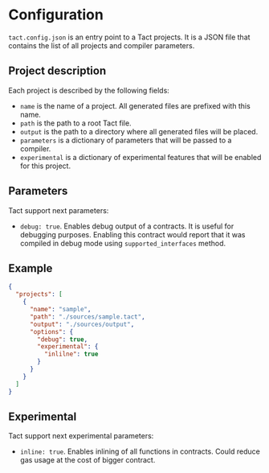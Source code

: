 # Configuration

`tact.config.json` is an entry point to a Tact projects. It is a JSON file that contains the list of all projects and compiler parameters.

## Project description

Each project is described by the following fields:
* `name` is the name of a project. All generated files are prefixed with this name.
* `path` is the path to a root Tact file.
* `output` is the path to a directory where all generated files will be placed.
* `parameters` is a dictionary of parameters that will be passed to a compiler.
* `experimental` is a dictionary of experimental features that will be enabled for this project.

## Parameters

Tact support next parameters:
* `debug: true`. Enables debug output of a contracts. It is useful for debugging purposes. Enabling this contract would report that it was compiled in debug mode using `supported_interfaces` method.

## Example

```json
{
  "projects": [
    {
      "name": "sample",
      "path": "./sources/sample.tact",
      "output": "./sources/output",
      "options": {
        "debug": true,
        "experimental": {
          "inlilne": true
        }
      }
    }
  ]
}
```

## Experimental

Tact support next experimental parameters:

* `inline: true`. Enables inlining of all functions in contracts. Could reduce gas usage at the cost of bigger contract.
